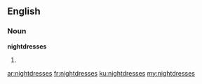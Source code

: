 ==English==

===Noun===
'''nightdresses'''

# {{plural of|[[nightdress]]}}

[[ar:nightdresses]]
[[fr:nightdresses]]
[[ku:nightdresses]]
[[my:nightdresses]]